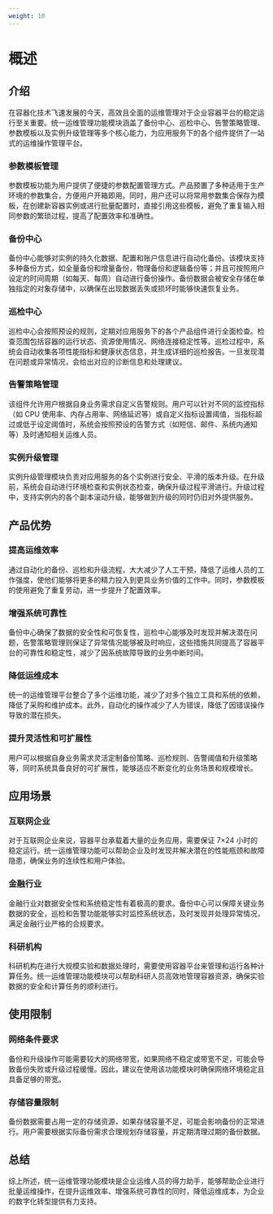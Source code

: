 ```yaml
---
weight: 10
---
```


# 概述

## 介绍
在容器化技术飞速发展的今天，高效且全面的运维管理对于企业容器平台的稳定运行至关重要。统一运维管理功能模块涵盖了备份中心、巡检中心、告警策略管理、参数模板以及实例升级管理等多个核心能力，为应用服务下的各个组件提供了一站式的运维操作管理平台。

### 参数模板管理
参数模板功能为用户提供了便捷的参数配置管理方式。产品预置了多种适用于生产环境的参数集合，方便用户开箱即用。同时，用户还可以将常用参数集合保存为模板，在创建新容器实例或进行批量配置时，直接引用这些模板，避免了重复输入相同参数的繁琐过程，提高了配置效率和准确性。

### 备份中心
备份中心能够对实例的持久化数据、配置和账户信息进行自动化备份。该模块支持多种备份方式，如全量备份和增量备份，物理备份和逻辑备份等；并且可按照用户设定的时间周期（如每天、每周）自动进行备份操作。备份数据会被安全存储在单独指定的对象存储中，以确保在出现数据丢失或损坏时能够快速恢复业务。

### 巡检中心
巡检中心会按照预设的规则，定期对应用服务下的各个产品组件进行全面检查。检查范围包括容器的运行状态、资源使用情况、网络连接稳定性等。巡检过程中，系统会自动收集各项性能指标和健康状态信息，并生成详细的巡检报告。一旦发现潜在问题或异常情况，会给出对应的诊断信息和处理建议。

### 告警策略管理
该组件允许用户根据自身业务需求自定义告警规则。用户可以针对不同的监控指标（如 CPU 使用率、内存占用率、网络延迟等）或自定义指标设置阈值，当指标超过或低于设定阈值时，系统会按照预设的告警方式（如短信、邮件、系统内通知等）及时通知相关运维人员。

### 实例升级管理
实例升级管理模块负责对应用服务的各个实例进行安全、平滑的版本升级。在升级前，系统会自动进行环境检查和实例状态检查，确保升级过程平滑进行。升级过程中，支持实例内的各个副本滚动升级，能够做到升级的同时仍旧对外提供服务。

## 产品优势
### 提高运维效率
通过自动化的备份、巡检和升级流程，大大减少了人工干预，降低了运维人员的工作强度，使他们能够将更多的精力投入到更具业务价值的工作中。同时，参数模板的使用避免了重复劳动，进一步提升了配置效率。

### 增强系统可靠性
备份中心确保了数据的安全性和可恢复性，巡检中心能够及时发现并解决潜在问题，告警策略管理则保证了异常情况能够被及时响应，这些措施共同提高了容器平台的可靠性和稳定性，减少了因系统故障导致的业务中断时间。

### 降低运维成本
统一的运维管理平台整合了多个运维功能，减少了对多个独立工具和系统的依赖，降低了采购和维护成本。此外，自动化的操作减少了人为错误，降低了因错误操作导致的潜在损失。

### 提升灵活性和可扩展性
用户可以根据自身业务需求灵活定制备份策略、巡检规则、告警阈值和升级策略等，同时系统具备良好的可扩展性，能够适应不断变化的业务场景和规模增长。

## 应用场景
### 互联网企业
对于互联网企业来说，容器平台承载着大量的业务应用，需要保证 7×24 小时的稳定运行。统一运维管理功能可以帮助企业及时发现并解决潜在的性能瓶颈和故障隐患，确保业务的连续性和用户体验。

### 金融行业
金融行业对数据安全性和系统稳定性有着极高的要求。备份中心可以保障关键业务数据的安全，巡检和告警功能能够实时监控系统状态，及时发现并处理异常情况，满足金融行业严格的合规要求。

### 科研机构
科研机构在进行大规模实验和数据处理时，需要使用容器平台来管理和运行各种计算任务。统一运维管理功能模块可以帮助科研人员高效地管理容器资源，确保实验数据的安全和计算任务的顺利进行。

## 使用限制
### 网络条件要求
备份和升级操作可能需要较大的网络带宽，如果网络不稳定或带宽不足，可能会导致备份失败或升级过程缓慢。因此，建议在使用该功能模块时确保网络环境稳定且具备足够的带宽。

### 存储容量限制
备份数据需要占用一定的存储资源，如果存储容量不足，可能会影响备份的正常进行。用户需要根据实际备份需求合理规划存储容量，并定期清理过期的备份数据。

## 总结
综上所述，统一运维管理功能模块是企业运维人员的得力助手，能够帮助企业进行批量运维操作，在提升运维效率、增强系统可靠性的同时，降低运维成本，为企业的数字化转型提供有力支持。 

